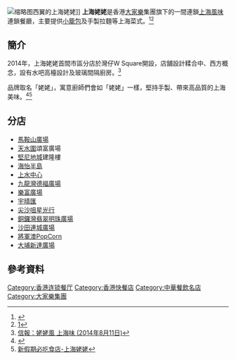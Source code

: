 [[File:HK_ALC_South_Horizons_海怡廣場_西翼_Marina_Square_West_Centre_shop_Shanghai_Lao_Lao_restaurant_Dec_2016_Lnv2_(2).jpg|缩略图]]西翼的上海姥姥]]
'''上海姥姥'''是香港[[大家樂|大家樂]]集團旗下的一間連鎖[[上海菜|上海風味]]連鎖餐廳，主要提供[[小籠包|小籠包]]及手製拉麵等上海菜式。<ref>{{Cite web |url=https://www.bastillepost.com/hongkong/article/6767499-%E5%82%B3%E6%89%BF%E8%80%81%E4%B8%8A%E6%B5%B7%E6%87%B7%E8%88%8A%E9%A2%A8%E5%91%B3-%E3%80%8C%E4%B8%8A%E6%B5%B7%E5%A7%A5%E5%A7%A5%E3%80%8D%E9%87%8D%E7%8F%BE%E7%B6%93%E5%85%B8?current_cat=193237 |title=存档副本 |access-date=2021-02-02 |archive-date=2021-02-06 |archive-url=https://web.archive.org/web/20210206191134/https://www.bastillepost.com/hongkong/article/6767499-%E5%82%B3%E6%89%BF%E8%80%81%E4%B8%8A%E6%B5%B7%E6%87%B7%E8%88%8A%E9%A2%A8%E5%91%B3-%E3%80%8C%E4%B8%8A%E6%B5%B7%E5%A7%A5%E5%A7%A5%E3%80%8D%E9%87%8D%E7%8F%BE%E7%B6%93%E5%85%B8?current_cat=193237 }}</ref><ref>[http://www.nbd.com.cn/articles/2018-06-29/1230355.html]</ref>

==簡介==
2014年，上海姥姥首間市區分店於灣仔W Square開設，店舖設計糅合中、西方概念，設有水吧高檯設計及玻璃間隔廚房。<ref>[https://www1.hkej.com/dailynews/articlePrint/id/741674 信報：姥姥風 上海味 (2014年8月11日)]</ref>

品牌取名「姥姥」，寓意廚師們會如「姥姥」一樣，堅持手製、帶來高品質的上海美味。<ref>{{Cite web |url=http://sunny1948.blogspot.com/2018/03/blog-post.html |title=存档副本 |access-date=2021-02-20 |archive-date=2020-02-14 |archive-url=https://web.archive.org/web/20200214075605/http://sunny1948.blogspot.com/2018/03/blog-post.html }}</ref><ref>[https://www.weekendhk.com/foodsearch/%E4%B8%8A%E6%B5%B7%E5%A7%A5%E5%A7%A5/ 新假期必吃食店-上海姥姥]</ref>

==分店==
* [[馬鞍山廣場|馬鞍山廣場]]
* [[天水圍|天水圍]]頌富廣場
* [[堅尼地城|堅尼地城]]建隆樓
* [[海怡半島|海怡半島]] 
* [[上水中心|上水中心]]
* [[九龍灣|九龍灣]][[德福廣場|德福廣場]]
* [[樂富廣場|樂富廣場]] 
* [[宇晴匯|宇晴匯]]
* [[尖沙咀|尖沙咀]][[星光行|星光行]]
* [[銅鑼灣|銅鑼灣]][[翡翠明珠廣場|翡翠明珠廣場]] 
* [[沙田_(香港)|沙田]][[連城廣場|連城廣場]]
* [[將軍澳|將軍澳]][[PopCorn|PopCorn]] 
* [[大埔區|大埔]][[新達廣場|新達廣場]]

==參考資料==
{{reflist}}

[[Category:香港连锁餐厅|Category:香港连锁餐厅]]
[[Category:香港快餐店|Category:香港快餐店]]
[[Category:中華餐飲名店|Category:中華餐飲名店]]
[[Category:大家樂集團|Category:大家樂集團]]